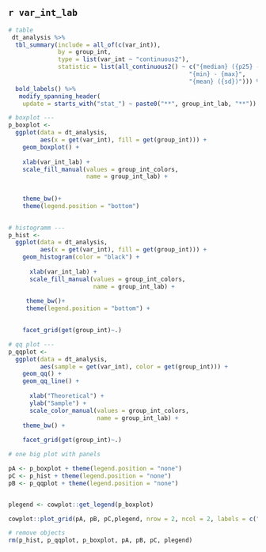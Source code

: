 ## `r var_int_lab`

```{r, warning = FALSE, eval = TRUE, echo = FALSE}
# table
 dt_analysis %>%
  tbl_summary(include = all_of(c(var_int)),
              by = group_int,
              type = list(var_int ~ "continuous2"),
              statistic = list(all_continuous2() ~ c("{median} ({p25} - {p75})", 
                                                   "{min} - {max}",
                                                   "{mean} ({sd})"))) %>% 
  bold_labels() %>% 
   modify_spanning_header(
    update = starts_with("stat_") ~ paste0("**", group_int_lab, "**")) 
```

```{r, eval = TRUE, echo = FALSE}
# boxplot ---
p_boxplot <- 
  ggplot(data = dt_analysis,
         aes(x = get(var_int), fill = get(group_int))) +
    geom_boxplot() +
    
    xlab(var_int_lab) +
    scale_fill_manual(values = group_int_colors,
                      name = group_int_lab) +
    
    
    theme_bw()+
    theme(legend.position = "bottom")

  
# histogramm ---
p_hist <-
  ggplot(data = dt_analysis,
         aes(x = get(var_int), fill = get(group_int))) +
    geom_histogram(color = "black") +
  
      xlab(var_int_lab) +
      scale_fill_manual(values = group_int_colors,
                        name = group_int_lab) +
   
     theme_bw()+
     theme(legend.position = "bottom") +
 

    facet_grid(get(group_int)~.)

# qq plot ---
p_qqplot <-
  ggplot(data = dt_analysis,
         aes(sample = get(var_int), color = get(group_int))) +
    geom_qq() +
    geom_qq_line() +
  
      xlab("Theoretical") +
      ylab("Sample") +
      scale_color_manual(values = group_int_colors,
                         name = group_int_lab) +
    theme_bw() +
  
    facet_grid(get(group_int)~.)

# one big plot with panels

pA <- p_boxplot + theme(legend.position = "none")
pC <- p_hist + theme(legend.position = "none")
pB <- p_qqplot + theme(legend.position = "none")


plegend <- cowplot::get_legend(p_boxplot)

cowplot::plot_grid(pA, pB, pC,plegend, nrow = 2, ncol = 2, labels = c("A", "B", "C", NA))

```



```{r}
# remove objects
rm(p_hist, p_qqplot, p_boxplot, pA, pB, pC, plegend)
  
```